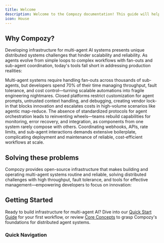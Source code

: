 ```yaml
---
title: Welcome
description: Welcome to the Compozy documentation! This guide will help you get started with building and managing reliable infrastructure for multi-agent AI systems, enabling scalable distributed workflows and production-ready automation.
icon: House
---
```


## Why Compozy?

Developing infrastructure for multi-agent AI systems presents unique distributed systems challenges that hinder scalability and reliability. As agents evolve from simple loops to complex workflows with fan-outs and sub-agent coordination, today's tools fall short in addressing production realities:

<Steps size="lg" titleComponent="h3">
  <Step title="Distributed Complexity" icon="Puzzle">
    Multi-agent systems require handling fan-outs across thousands of sub-agents, but developers spend 70% of their time managing throughput, fault tolerance, and cost control—turning scalable automations into fragile engineering nightmares.
  </Step>
  <Step title="Proprietary Limitations" icon="SlidersHorizontal">
    Closed platforms restrict customization for agent prompts, untrusted context handling, and debugging, creating vendor lock-in that blocks innovation and escalates costs in high-volume scenarios like agentic map-reduce.
  </Step>
  <Step title="No Unified Standards" icon="BookOpen">
    The absence of standardized protocols for agent orchestration leads to reinventing wheels—teams rebuild capabilities for monitoring, error recovery, and integration, as components from one system rarely compose with others.
  </Step>
  <Step title="Orchestration Overhead" icon="GitBranch">
    Coordinating webhooks, APIs, rate limits, and sub-agent interactions demands extensive boilerplate, complicating deployment and maintenance of reliable, cost-efficient workflows at scale.
  </Step>
</Steps>

## Solving these problems

Compozy provides open-source infrastructure that makes building and operating multi-agent systems routine and reliable, solving distributed challenges with high throughput, fault tolerance, and tools for effective management—empowering developers to focus on innovation:

<FeatureCardList cols={2} size="lg">
  <FeatureCard
    title="Declarative Workflow Engine"
    description="Orchestrate multi-agent fan-outs using YAML for precise, LLM-friendly definitions of agents, tasks, and conditional logic, ensuring scalable and debuggable distributed execution."
    icon="FileCode"
    href="/docs/core/yaml-templates/overview"
  />

  <FeatureCard
    title="Multi-Provider Agent Support"
    description="Integrate 7 LLM providers (OpenAI, Anthropic, Google, etc.) with customizable prompts and memory, enabling seamless switching while handling untrusted context and monitoring."
    icon="Bot"
    href="/docs/core/agents/overview"
  />

  <FeatureCard
    title="Advanced Orchestration"
    description="Support 8 task types for parallel fan-outs, routing, and collection processing, backed by Temporal for durable, cost-aware execution in high-volume multi-agent scenarios."
    icon="Workflow"
    href="/docs/core/workflows/task-types"
  />

  <FeatureCard
    title="Language-Agnostic Runtime"
    description="Build tools in TypeScript (via secure Bun runtime) with plans for more languages, providing isolated execution and permissions for reliable integration in agent workflows."
    icon="Shield"
    href="/docs/core/agents/tools"
  />

  <FeatureCard
    title="MCP Protocol Integration"
    description="Connect to external services via Model Context Protocol with proxy support, enabling full manageability of workflows and sub-agents across AI ecosystems."
    icon="Plug"
    href="/docs/core/mcp/overview"
  />

  <FeatureCard
    title="Production Infrastructure"
    description="Enterprise-ready with PostgreSQL persistence, Redis memory, Temporal orchestration, authentication, and monitoring for scalable, debuggable multi-agent deployments."
    icon="Server"
    href="/docs/core/getting-started/installation"
  />
</FeatureCardList>

## Getting Started

Ready to build infrastructure for multi-agent AI? Dive into our [Quick Start Guide](/docs/core/getting-started/quick-start) for your first workflow, or review [Core Concepts](/docs/core/getting-started/core-concepts) to grasp Compozy's foundations for distributed agent systems.

### Quick Navigation

<ReferenceCardList>
  <ReferenceCard
    title="Learning Paths"
    description="Guides tailored for multi-agent infrastructure and production workflows"
    href="/docs/core/reference-index#learning-paths"
    icon="GraduationCap"
  />
  <ReferenceCard
    title="Cross-References"
    description="Explore connections between agents, tasks, and distributed components"
    href="/docs/core/reference-index#cross-reference-map"
    icon="Network"
  />
  <ReferenceCard
    title="Quick Reference"
    description="Fast access to topics on scalability, monitoring, and orchestration"
    href="/docs/core/reference-index#topic-based-quick-reference"
    icon="Search"
  />
</ReferenceCardList>
